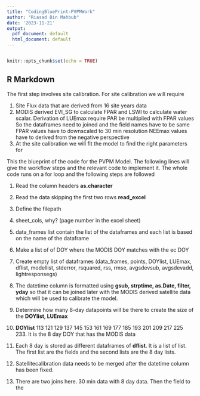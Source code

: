 ```yaml
---
title: "CodingBluePrint-PVPMWork"
author: "Riasad Bin Mahbub"
date: '2023-11-21'
output:
  pdf_document: default
  html_document: default
---
```

```r

```

```r
knitr::opts_chunk$set(echo = TRUE)
```

## R Markdown
The first step involves site calibration. For site calibration we will require 

1. Site Flux data that are derived from 16 site years data
2. MODIS derived EVI_SG to calculate FPAR and LSWI to calculate water scalar. 
Derivation of LUEmax require PAR be multiplied with FPAR values
So the dataframes need to joined and the field names have to be same
FPAR values have to downscaled to 30 min resolution
NEEmax values have to derived from the negative perspective
3. At the site calibration we will fit the model to find the right parameters for 



This the blueprint of the code for the PVPM Model. The following lines will give the workflow steps and the relevant code to implement it. 
The whole code runs on a for loop and the following steps are followed


1. Read the column headers **as.character** 

2. Read the data skipping the first two rows **read_excel** 

3. Define the filepath 

4. sheet_cols, why? (page number in the excel sheet)

5. data_frames list contain the list of the dataframes and each list is based on the name of the dataframe

5. Make a list of of DOY where the MODIS DOY matches with the ec DOY

6. Create empty list of dataframes (data_frames, points, DOYlist, LUEmax, dflist, modellist, stderror, rsquared, rss, rmse, avgsdevsub, avgsdevadd, lightresponsegs)

7. The datetime column is formatted using **gsub, strptime, as.Date, filter, yday** so that it can be joined later with the MODIS derived satellite data which will be used to calibrate the model.

8. Determine how many 8-day datapoints will be there to create the size of the **DOYlist, LUEmax**

9. **DOYlist** 113 121 129 137 145 153 161 169 177 185 193 201 209 217 225 233. It is the 8 day DOY that has the MODIS data

10. Each 8 day is stored as different dataframes of **dflist**. It is a list of list. The first list are the fields and the second lists are the 8 day lists. 

11. Satellitecalibration data needs to be merged after the datetime column has been fixed.

12. There are two joins here. 30 min data with 8 day data. Then the field to the 

